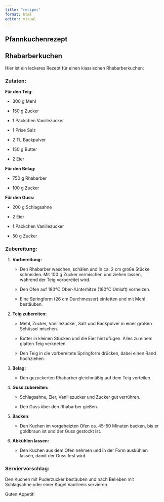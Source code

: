 ```yaml
---
title: "recipes"
format: html
editor: visual
---
```


## Pfannkuchenrezept

## Rhabarberkuchen

Hier ist ein leckeres Rezept für einen klassischen Rhabarberkuchen:

### Zutaten:

**Für den Teig:**

-   300 g Mehl

-   150 g Zucker

-   1 Päckchen Vanillezucker

-   1 Prise Salz

-   2 TL Backpulver

-   150 g Butter

-   2 Eier

**Für den Belag:**

-   750 g Rhabarber

-   100 g Zucker

**Für den Guss:**

-   200 g Schlagsahne

-   2 Eier

-   1 Päckchen Vanillezucker

-   50 g Zucker

### Zubereitung:

1.  **Vorbereitung:**

    -   Den Rhabarber waschen, schälen und in ca. 2 cm große Stücke schneiden. Mit 100 g Zucker vermischen und ziehen lassen, während der Teig vorbereitet wird.

    -   Den Ofen auf 180°C Ober-/Unterhitze (160°C Umluft) vorheizen.

    -   Eine Springform (26 cm Durchmesser) einfetten und mit Mehl bestäuben.

2.  **Teig zubereiten:**

    -   Mehl, Zucker, Vanillezucker, Salz und Backpulver in einer großen Schüssel mischen.

    -   Butter in kleinen Stücken und die Eier hinzufügen. Alles zu einem glatten Teig verkneten.

    -   Den Teig in die vorbereitete Springform drücken, dabei einen Rand hochziehen.

3.  **Belag:**

    -   Den gezuckerten Rhabarber gleichmäßig auf dem Teig verteilen.

4.  **Guss zubereiten:**

    -   Schlagsahne, Eier, Vanillezucker und Zucker gut verrühren.

    -   Den Guss über den Rhabarber gießen.

5.  **Backen:**

    -   Den Kuchen im vorgeheizten Ofen ca. 45-50 Minuten backen, bis er goldbraun ist und der Guss gestockt ist.

6.  **Abkühlen lassen:**

    -   Den Kuchen aus dem Ofen nehmen und in der Form auskühlen lassen, damit der Guss fest wird.

### Serviervorschlag:

Den Kuchen mit Puderzucker bestäuben und nach Belieben mit Schlagsahne oder einer Kugel Vanilleeis servieren.

Guten Appetit!


